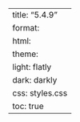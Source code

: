 ---
title: "5.4.9"
format:
    html:
        theme:
            light: flatly
            dark: darkly
        css: styles.css
        toc: true
---
